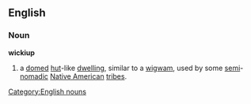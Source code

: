 ==English==
===Noun===
{{wikipedia}}
'''wickiup'''
#a [[domed]] [[hut]]-like [[dwelling]], similar to a [[wigwam]], used by some [[semi]]-[[nomadic]] [[Native American]] [[tribe]]s.
[[Category:English nouns]]